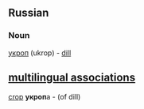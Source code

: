 ==Russian==

===Noun===
[[:ru:укроп|укроп]] (ukrop) - [[dill]]

==[[multilingual associations]]==
[[crop]] '''укроп'''а - (of dill)